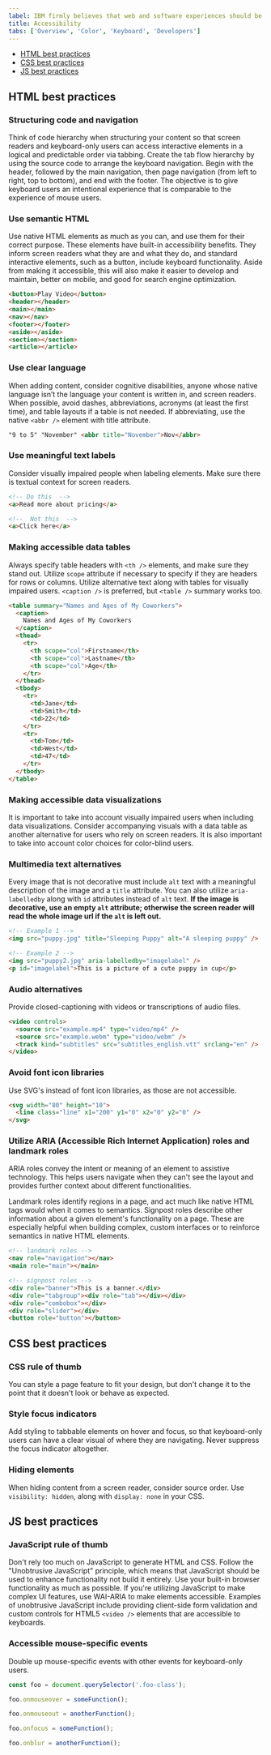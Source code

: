```yaml
---
label: IBM firmly believes that web and software experiences should be accessible for everyone, regardless of abilities or impairments.
title: Accessibility
tabs: ['Overview', 'Color', 'Keyboard', 'Developers']
---
```



<AnchorLinks>

- [HTML best practices](#html-best-practices)
- [CSS best practices](#css-best-practices)
- [JS best practices](#js-best-practices)

</AnchorLinks>

## HTML best practices

### Structuring code and navigation

Think of code hierarchy when structuring your content so that screen readers and keyboard-only users can access interactive elements in a logical and predictable order via tabbing. Create the tab flow hierarchy by using the source code to arrange the keyboard navigation. Begin with the header, followed by the main navigation, then page navigation (from left to right, top to bottom), and end with the footer. The objective is to give keyboard users an intentional experience that is comparable to the experience of mouse users.

### Use semantic HTML

Use native HTML elements as much as you can, and use them for their correct purpose. These elements have built-in accessibility benefits. They inform screen readers what they are and what they do, and standard interactive elements, such as a button, include keyboard functionality. Aside from making it accessible, this will also make it easier to develop and maintain, better on mobile, and good for search engine optimization.

```html
<button>Play Video</button>
<header></header>
<main></main>
<nav></nav>
<footer></footer>
<aside></aside>
<section></section>
<article></article>
```

### Use clear language

When adding content, consider cognitive disabilities, anyone whose native language isn’t the language your content is written in, and screen readers. When possible, avoid dashes, abbreviations, acronyms (at least the first time), and table layouts if a table is not needed. If abbreviating, use the native `<abbr />` element with title attribute.

```html
"9 to 5" "November" <abbr title="November">Nov</abbr>
```

### Use meaningful text labels

Consider visually impaired people when labeling elements. Make sure there is textual context for screen readers.

```html
<!-- Do this  -->
<a>Read more about pricing</a>
```

```html
<!--  Not this  -->
<a>Click here</a>
```

### Making accessible data tables

Always specify table headers with `<th />` elements, and make sure they stand out. Utilize `scope` attribute if necessary to specify if they are headers for rows or columns. Utilize alternative text along with tables for visually impaired users. `<caption />` is preferred, but `<table />` summary works too.

```html
<table summary="Names and Ages of My Coworkers">
  <caption>
    Names and Ages of My Coworkers
  </caption>
  <thead>
    <tr>
      <th scope="col">Firstname</th>
      <th scope="col">Lastname</th>
      <th scope="col">Age</th>
    </tr>
  </thead>
  <tbody>
    <tr>
      <td>Jane</td>
      <td>Smith</td>
      <td>22</td>
    </tr>
    <tr>
      <td>Tom</td>
      <td>West</td>
      <td>47</td>
    </tr>
  </tbody>
</table>
```

### Making accessible data visualizations

It is important to take into account visually impaired users when including data visualizations. Consider accompanying visuals with a data table as another alternative for users who rely on screen readers. It is also important to take into account color choices for color-blind users.

### Multimedia text alternatives

Every image that is not decorative must include `alt` text with a meaningful description of the image and a `title` attribute. You can also utilize `aria-labelledby` along with `id` attributes instead of `alt` text. **If the image is decorative, use an empty `alt` attribute; otherwise the screen reader will read the whole image url if the `alt` is left out.**

```html
<!-- Example 1 -->
<img src="puppy.jpg" title="Sleeping Puppy" alt="A sleeping puppy" />
```

```html
<!-- Example 2 -->
<img src="puppy2.jpg" aria-labelledby="imagelabel" />
<p id="imagelabel">This is a picture of a cute puppy in cup</p>
```

### Audio alternatives

Provide closed-captioning with videos or transcriptions of audio files.

```html
<video controls>
  <source src="example.mp4" type="video/mp4" />
  <source src="example.webm" type="video/webm" />
  <track kind="subtitles" src="subtitles_english.vtt" srclang="en" />
</video>
```

### Avoid font icon libraries

Use SVG's instead of font icon libraries, as those are not accessible.

```html
<svg width="80" height="10">
  <line class="line" x1="200" y1="0" x2="0" y2="0" />
</svg>
```

### Utilize ARIA (Accessible Rich Internet Application) roles and landmark roles

ARIA roles convey the intent or meaning of an element to assistive technology. This helps users navigate when they can't see the layout and provides further context about different functionalities.

Landmark roles identify regions in a page, and act much like native HTML tags would when it comes to semantics. Signpost roles describe other information about a given element's functionality on a page. These are especially helpful when building complex, custom interfaces or to reinforce semantics in native HTML elements.

```html
<!-- landmark roles -->
<nav role="navigation"></nav>
<main role="main"></main>
```

```html
<!-- signpost roles -->
<div role="banner">This is a banner.</div>
<div role="tabgroup"><div role="tab"></div></div>
<div role="combobox"></div>
<div role="slider"></div>
<button role="button"></button>
```

## CSS best practices

### CSS rule of thumb

You can style a page feature to fit your design, but don't change it to the point that it doesn't look or behave as expected.

### Style focus indicators

Add styling to tabbable elements on hover and focus, so that keyboard-only users can have a clear visual of where they are navigating. Never suppress the focus indicator altogether.

### Hiding elements

When hiding content from a screen reader, consider source order. Use `visibility: hidden`, along with `display: none` in your CSS.

## JS best practices

### JavaScript rule of thumb

Don't rely too much on JavaScript to generate HTML and CSS. Follow the "Unobtrusive JavaScript" principle, which means that JavaScript should be used to enhance functionality not build it entirely. Use your built-in browser functionality as much as possible. If you're utilizing JavaScript to make complex UI features, use WAI-ARIA to make elements accessible. Examples of unobtrusive JavaScript include providing client-side form validation and custom controls for HTML5 `<video />` elements that are accessible to keyboards.

### Accessible mouse-specific events

Double up mouse-specific events with other events for keyboard-only users.

```javascript
const foo = document.querySelector('.foo-class');

foo.onmouseover = someFunction();

foo.onmouseout = anotherFunction();

foo.onfocus = someFunction();

foo.onblur = anotherFunction();
```
